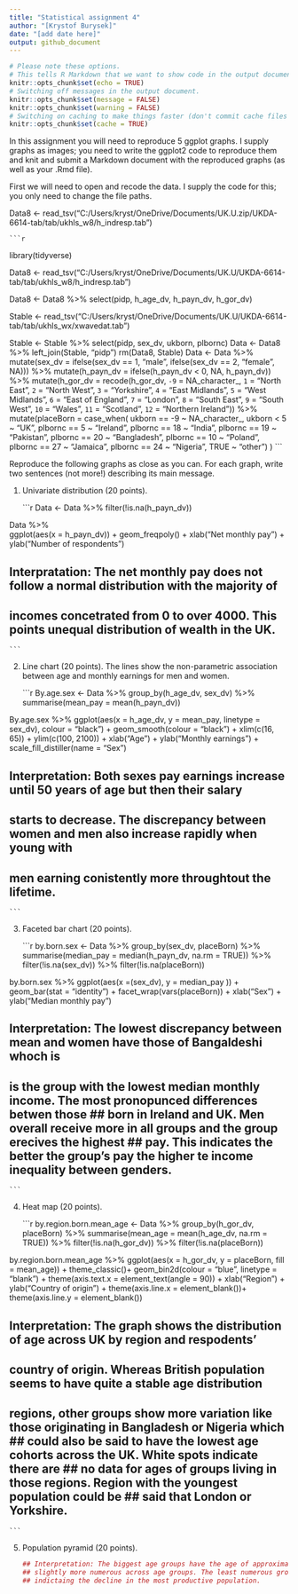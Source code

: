 ```yaml
---
title: "Statistical assignment 4"
author: "[Krystof Burysek]"
date: "[add date here]"
output: github_document
---
```


```r
# Please note these options.
# This tells R Markdown that we want to show code in the output document.
knitr::opts_chunk$set(echo = TRUE)
# Switching off messages in the output document. 
knitr::opts_chunk$set(message = FALSE)
knitr::opts_chunk$set(warning = FALSE)
# Switching on caching to make things faster (don't commit cache files on Github).
knitr::opts_chunk$set(cache = TRUE)
```

In this assignment you will need to reproduce 5 ggplot graphs. I supply graphs as images; you need to write the ggplot2 code to reproduce them and knit and submit a Markdown document with the reproduced graphs (as well as your .Rmd file).

First we will need to open and recode the data. I supply the code for this; you only need to change the file paths.

Data8 <- read_tsv("C:/Users/kryst/OneDrive/Documents/UK.U.zip/UKDA-6614-tab/tab/ukhls_w8/h_indresp.tab")

    ```r
library(tidyverse) 
    
Data8 <- read_tsv("C:/Users/kryst/OneDrive/Documents/UK.U/UKDA-6614-tab/tab/ukhls_w8/h_indresp.tab")


Data8 <- Data8 %>%
        select(pidp, h_age_dv, h_payn_dv, h_gor_dv)

Stable <- read_tsv("C:/Users/kryst/OneDrive/Documents/UK.U/UKDA-6614-tab/tab/ukhls_wx/xwavedat.tab")

Stable <- Stable %>%
        select(pidp, sex_dv, ukborn, plbornc)
Data <- Data8 %>% left_join(Stable, "pidp")
rm(Data8, Stable)
Data <- Data %>%
        mutate(sex_dv = ifelse(sex_dv == 1, "male",
                           ifelse(sex_dv == 2, "female", NA))) %>%
        mutate(h_payn_dv = ifelse(h_payn_dv < 0, NA, h_payn_dv)) %>%
        mutate(h_gor_dv = recode(h_gor_dv,
                         `-9` = NA_character_,
                         `1` = "North East",
                         `2` = "North West",
                         `3` = "Yorkshire",
                         `4` = "East Midlands",
                         `5` = "West Midlands",
                         `6` = "East of England",
                         `7` = "London",
                         `8` = "South East",
                         `9` = "South West",
                         `10` = "Wales",
                         `11` = "Scotland",
                         `12` = "Northern Ireland")) %>%
        mutate(placeBorn = case_when(
                ukborn  == -9 ~ NA_character_,
                ukborn < 5 ~ "UK",
                plbornc == 5 ~ "Ireland",
                plbornc == 18 ~ "India",
                plbornc == 19 ~ "Pakistan",
                plbornc == 20 ~ "Bangladesh",
                plbornc == 10 ~ "Poland",
                plbornc == 27 ~ "Jamaica",
                plbornc == 24 ~ "Nigeria",
                TRUE ~ "other")
        )
    ```

Reproduce the following graphs as close as you can. For each graph, write two sentences (not more!) describing its main message.  

1. Univariate distribution (20 points).

    ```r

Data <- Data %>%
        filter(!is.na(h_payn_dv)) 
    
Data %>%  
    ggplot(aes(x = h_payn_dv)) +
    geom_freqpoly() +
    xlab("Net monthly pay") +
    ylab("Number of respondents")



## Interpratation: The net monthly pay does not follow a normal distribution with the majority of 
## incomes concetrated from 0 to over 4000. This points unequal distribution of wealth in the UK.
    
    ```

2. Line chart (20 points). The lines show the non-parametric association between age and monthly earnings for men and women.

    ```r

    
        
 By.age.sex <- Data %>%
        group_by(h_age_dv, sex_dv) %>%
        summarise(mean_pay = mean(h_payn_dv))
    
 
 By.age.sex %>%
    ggplot(aes(x = h_age_dv, y = mean_pay, linetype = sex_dv), colour = "black") +
    geom_smooth(colour = "black") +
    xlim(c(16, 65)) +
    ylim(c(100, 2100)) +
    xlab("Age") +
    ylab("Monthly earnings") +
   scale_fill_distiller(name = "Sex")
  
    

## Interpretation: Both sexes pay earnings increase until 50 years of age but then their salary 
## starts to decrease. The discrepancy between women and men also increase rapidly when young with
## men earning conistently more throughtout the lifetime.
    
    
    ```

3. Faceted bar chart (20 points).

    ```r
    
by.born.sex <- Data %>%
        group_by(sex_dv, placeBorn) %>%
        summarise(median_pay = median(h_payn_dv, na.rm = TRUE)) %>%
        filter(!is.na(sex_dv)) %>%
        filter(!is.na(placeBorn))
                   

 by.born.sex %>%
    ggplot(aes(x =(sex_dv), y = median_pay )) +
    geom_bar(stat = "identity") +
    facet_wrap(vars(placeBorn)) +
    xlab("Sex") +
    ylab("Median monthly pay")

## Interpretation: The lowest discrepancy between mean and women have those of Bangaldeshi whoch is
## is the group with the lowest median monthly income. The most pronopunced differences betwen those ## born in Ireland and UK. Men overall receive more in all groups and the group erecives the highest ## pay. This indicates the better the group's pay the higher te income inequality between genders.



    ```

4. Heat map (20 points).

    ```r
    
 by.region.born.mean_age <- Data %>%
        group_by(h_gor_dv, placeBorn) %>%
        summarise(mean_age = mean(h_age_dv, na.rm = TRUE)) %>%
        filter(!is.na(h_gor_dv)) %>%
        filter(!is.na(placeBorn))
        

by.region.born.mean_age %>%
    ggplot(aes(x = h_gor_dv, y = placeBorn, fill = mean_age)) +
    theme_classic()+
    geom_bin2d(colour = "blue", linetype = "blank") +
    theme(axis.text.x = element_text(angle = 90)) +
    xlab("Region") +
    ylab("Country of origin") +
    theme(axis.line.x = element_blank())+
    theme(axis.line.y = element_blank())


## Interpretation: The graph shows the distribution of age across UK by region and respodents' 
## country of origin. Whereas British population seems to have quite a stable age distribution 
## regions, other groups show more variation like those originating in Bangladesh or Nigeria which  ## could also be said to have the lowest age cohorts across the UK. White spots indicate there are ## no data for ages of groups living in those regions. Region with the youngest population could be ## said that London or Yorkshire.
    
    
    ```

5. Population pyramid (20 points).

    ```r

        

      
## Interpretation: The biggest age groups have the age of approximately 50 years old. Women are also
## slightly more numerous across age groups. The least numerous group is in their late twenties 
## indictaing the decline in the most productive population.
    
    ```